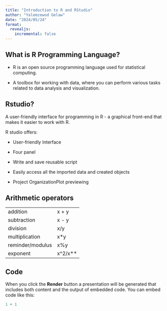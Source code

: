 ---
title: "Introduction to R and RStudio"
author: "Yalemzewod Gelaw"
date: "2024/05/24"
format: 
  revealjs:
    incremental: false
---

## What is R Programming Language?

-   R is an open source programming language used for statistical computing.

-   A toolbox for working with data, where you can perform various tasks related to data analysis and visualization.

## **Rstudio?**

A user-friendly interface for programming in R - a graphical front-end that makes it easier to work with R.

R studio offers:

-   User-friendly Interface

-   Four panel

-   Write and save reusable script

-   Easily access all the imported data and created objects

-   Project OrganizationPlot previewing

## Arithmetic operators

|                  |            |
|------------------|------------|
| addition         | x + y      |
| subtraction      | x - y      |
| division         | x/y        |
| multiplication   | x\*y       |
| reminder/modulus | x%y        |
| exponent         | x\^2/x\*\* |

## Code

When you click the **Render** button a presentation will be generated that includes both content and the output of embedded code. You can embed code like this:

```{r}
1 + 1
```
